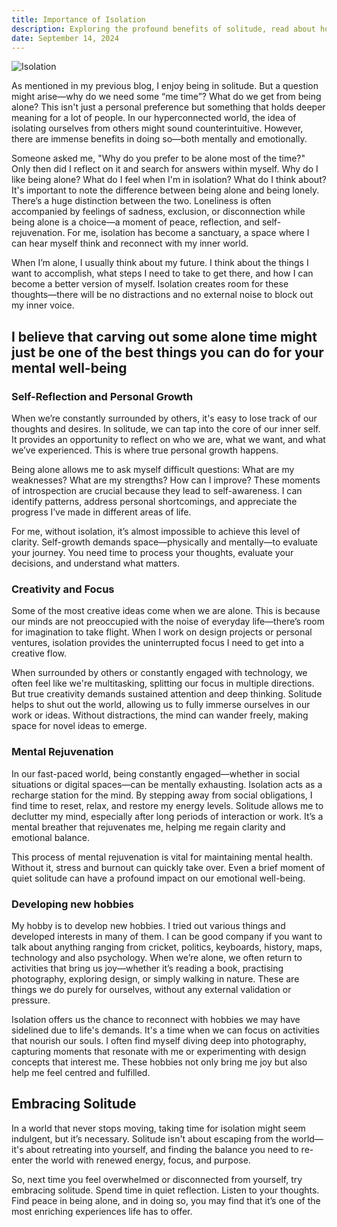 ```yaml
---
title: Importance of Isolation
description: Exploring the profound benefits of solitude, read about how isolation fosters self-reflection, creativity, and emotional resilience
date: September 14, 2024
---
```


![Isolation](/images/isolation.jpg)

As mentioned in my previous blog, I enjoy being in solitude. But a question might arise—why do we need some “me time”? What do we get from being alone? This isn't just a personal preference but something that holds deeper meaning for a lot of people. In our hyperconnected world, the idea of isolating ourselves from others might sound counterintuitive. However, there are immense benefits in doing so—both mentally and emotionally.

Someone asked me, "Why do you prefer to be alone most of the time?" Only then did I reflect on it and search for answers within myself. Why do I like being alone? What do I feel when I'm in isolation? What do I think about? It's important to note the difference between being alone and being lonely. There’s a huge distinction between the two. Loneliness is often accompanied by feelings of sadness, exclusion, or disconnection while being alone is a choice—a moment of peace, reflection, and self-rejuvenation. For me, isolation has become a sanctuary, a space where I can hear myself think and reconnect with my inner world.

When I’m alone, I usually think about my future. I think about the things I want to accomplish, what steps I need to take to get there, and how I can become a better version of myself. Isolation creates room for these thoughts—there will be no distractions and no external noise to block out my inner voice.

## I believe that carving out some alone time might just be one of the best things you can do for your mental well-being

### Self-Reflection and Personal Growth

When we’re constantly surrounded by others, it's easy to lose track of our thoughts and desires. In solitude, we can tap into the core of our inner self. It provides an opportunity to reflect on who we are, what we want, and what we’ve experienced. This is where true personal growth happens.

Being alone allows me to ask myself difficult questions: What are my weaknesses? What are my strengths? How can I improve? These moments of introspection are crucial because they lead to self-awareness. I can identify patterns, address personal shortcomings, and appreciate the progress I’ve made in different areas of life.

For me, without isolation, it’s almost impossible to achieve this level of clarity. Self-growth demands space—physically and mentally—to evaluate your journey. You need time to process your thoughts, evaluate your decisions, and understand what matters.

### **Creativity and Focus**

Some of the most creative ideas come when we are alone. This is because our minds are not preoccupied with the noise of everyday life—there’s room for imagination to take flight. When I work on design projects or personal ventures, isolation provides the uninterrupted focus I need to get into a creative flow.

When surrounded by others or constantly engaged with technology, we often feel like we're multitasking, splitting our focus in multiple directions. But true creativity demands sustained attention and deep thinking. Solitude helps to shut out the world, allowing us to fully immerse ourselves in our work or ideas. Without distractions, the mind can wander freely, making space for novel ideas to emerge.

### **Mental Rejuvenation**

In our fast-paced world, being constantly engaged—whether in social situations or digital spaces—can be mentally exhausting. Isolation acts as a recharge station for the mind. By stepping away from social obligations, I find time to reset, relax, and restore my energy levels. Solitude allows me to declutter my mind, especially after long periods of interaction or work. It’s a mental breather that rejuvenates me, helping me regain clarity and emotional balance.

This process of mental rejuvenation is vital for maintaining mental health. Without it, stress and burnout can quickly take over. Even a brief moment of quiet solitude can have a profound impact on our emotional well-being.

### **Developing new hobbies**

My hobby is to develop new hobbies. I tried out various things and developed interests in many of them. I can be good company if you want to talk about anything ranging from cricket, politics, keyboards, history, maps, technology and also psychology. When we’re alone, we often return to activities that bring us joy—whether it’s reading a book, practising photography, exploring design, or simply walking in nature. These are things we do purely for ourselves, without any external validation or pressure.

Isolation offers us the chance to reconnect with hobbies we may have sidelined due to life's demands. It's a time when we can focus on activities that nourish our souls. I often find myself diving deep into photography, capturing moments that resonate with me or experimenting with design concepts that interest me. These hobbies not only bring me joy but also help me feel centred and fulfilled.

## Embracing Solitude

In a world that never stops moving, taking time for isolation might seem indulgent, but it’s necessary. Solitude isn't about escaping from the world—it's about retreating into yourself, and finding the balance you need to re-enter the world with renewed energy, focus, and purpose.

So, next time you feel overwhelmed or disconnected from yourself, try embracing solitude. Spend time in quiet reflection. Listen to your thoughts. Find peace in being alone, and in doing so, you may find that it’s one of the most enriching experiences life has to offer.